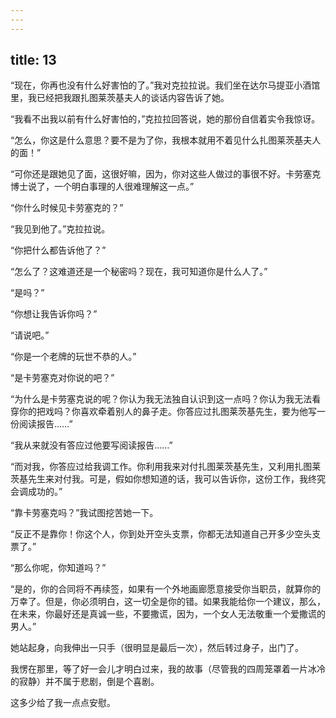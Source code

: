 ```yaml
---
---
---
```

title: 13
---



“现在，你再也没有什么好害怕的了。”我对克拉拉说。我们坐在达尔马提亚小酒馆里，我已经把我跟扎图莱茨基夫人的谈话内容告诉了她。

“我看不出我以前有什么好害怕的，”克拉拉回答说，她的那份自信着实令我惊讶。

“怎么，你这是什么意思？要不是为了你，我根本就用不着见什么扎图莱茨基夫人的面！”

“可你还是跟她见了面，这很好嘛，因为，你对这些人做过的事很不好。卡劳塞克博士说了，一个明白事理的人很难理解这一点。”

“你什么时候见卡劳塞克的？”

“我见到他了。”克拉拉说。

“你把什么都告诉他了？”

“怎么了？这难道还是一个秘密吗？现在，我可知道你是什么人了。”

“是吗？”

“你想让我告诉你吗？”

“请说吧。”

“你是一个老牌的玩世不恭的人。”

“是卡劳塞克对你说的吧？”

“为什么是卡劳塞克说的呢？你认为我无法独自认识到这一点吗？你认为我无法看穿你的把戏吗？你喜欢牵着别人的鼻子走。你答应过扎图莱茨基先生，要为他写一份阅读报告……”

“我从来就没有答应过他要写阅读报告……”

“而对我，你答应过给我调工作。你利用我来对付扎图莱茨基先生，又利用扎图莱茨基先生来对付我。可是，假如你想知道的话，我可以告诉你，这份工作，我终究会调成功的。”

“靠卡劳塞克吗？”我试图挖苦她一下。

“反正不是靠你！你这个人，你到处开空头支票，你都无法知道自己开多少空头支票了。”

“那么你呢，你知道吗？”

“是的，你的合同将不再续签，如果有一个外地画廊愿意接受你当职员，就算你的万幸了。但是，你必须明白，这一切全是你的错。如果我能给你一个建议，那么，在未来，你最好还是真诚一些，不要撒谎，因为，一个女人无法敬重一个爱撒谎的男人。”

她站起身，向我伸出一只手（很明显是最后一次），然后转过身子，出门了。

我愣在那里，等了好一会儿才明白过来，我的故事（尽管我的四周笼罩着一片冰冷的寂静）并不属于悲剧，倒是个喜剧。

这多少给了我一点点安慰。